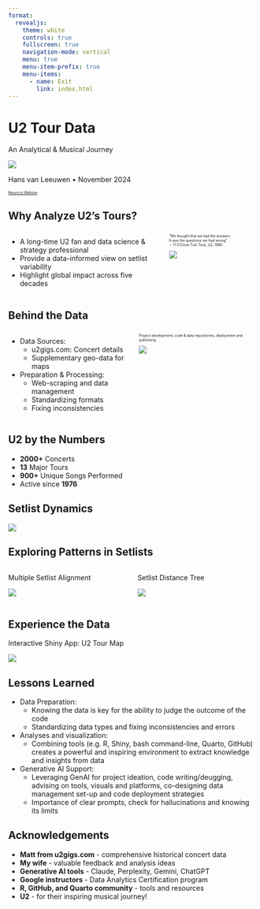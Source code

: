 ```yaml
---
format:
  revealjs:
    theme: white
    controls: true
    fullscreen: true
    navigation-mode: vertical
    menu: true                    
    menu-item-prefix: true        
    menu-items:        
      - name: Exit
        link: index.html
---
```


# U2 Tour Data

An Analytical & Musical Journey

![](u2hvl/DSCN1518.JPG)

Hans van Leeuwen • November 2024

::: {style="font-size: 0.5em;"  align="right"}
[Return to Website](index.html)
:::

## Why Analyze U2's Tours?

:::::: columns
::: {.column width="50%"}
-   A long-time U2 fan and data science & strategy professional
-   Provide a data-informed view on setlist variability
-   Highlight global impact across five decades
:::

:::: {.column width="50%" style="font-size: 0.5em;"  align="center"}
::: center
"We thought that we had the answers\
It was the questions we had wrong"\
∼ 11 O'Clock Tick Tock, U2, 1980

![](u2hvl/EverythingYouKnowIsWrong.JPG)
:::
::::
::::::

## Behind the Data {.smaller}

::::: columns
::: {.column width="50%"}
-   Data Sources:
    -   u2gigs.com: Concert details
    -   Supplementary geo-data for maps
-   Preparation & Processing:
    -   Web-scraping and data management
    -   Standardizing formats
    -   Fixing inconsistencies
:::

::: {.column width="50%" style="font-size: 0.5em;" align="center"}
Project development, code & data repositories, deployment and publishing

![](u2hvl/u2_data_analytics_project_setup.jpg)
:::
:::::

## U2 by the Numbers

-   **2000+** Concerts
-   **13** Major Tours
-   **900+** Unique Songs Performed
-   Active since **1976**

## Setlist Dynamics

![](u2hvl/setlist_variability_by_tour.png)

## Exploring Patterns in Setlists

::::: columns
::: {.column width="50%"}
Multiple Setlist Alignment

![](u2hvl/setlist_alignment_mafft.png)
:::

::: {.column width="50%"}
Setlist Distance Tree

![](u2hvl/distance_tree_legs_colored.png)
:::
:::::

## Experience the Data

Interactive Shiny App: U2 Tour Map

![](u2hvl/u2_tour_map_shiny_app.png)

## Lessons Learned {.smaller}

-   Data Preparation:
    -   Knowing the data is key for the ability to judge the outcome of the code
    -   Standardizing data types and fixing inconsistencies and errors
-   Analyses and visualization:
    -   Combining tools (e.g. R, Shiny, bash command-line, Quarto, GitHub) creates a powerful and inspiring environment to extract knowledge and insights from data
-   Generative AI Support:
    -   Leveraging GenAI for project ideation, code writing/deugging, advising on tools, visuals and platforms, co-designing data management set-up and code deployment strategies
    -   Importance of clear prompts, check for hallucinations and knowing its limits


## Acknowledgements

-   **Matt from u2gigs.com** - comprehensive historical concert data
-   **My wife** - valuable feedback and analysis ideas
-   **Generative AI tools** - Claude, Perplexity, Gemini, ChatGPT
-   **Google instructors** - Data Analytics Certification program
-   **R, GitHub, and Quarto community** - tools and resources
-   **U2** - for their inspiring musical journey!
